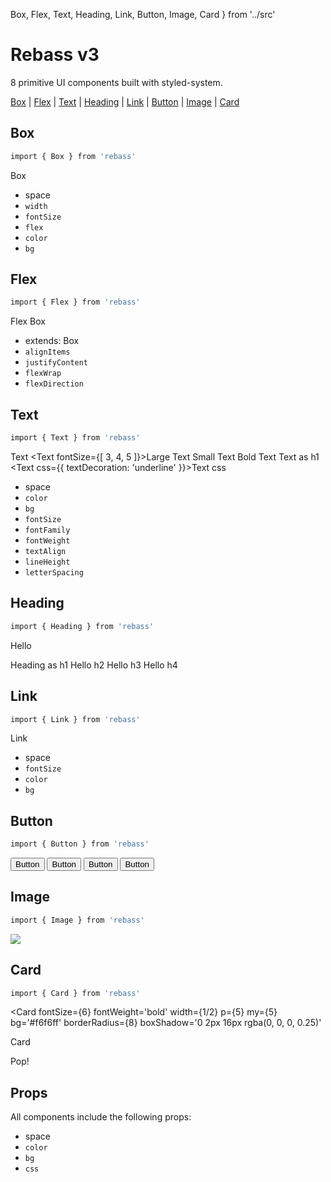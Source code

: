   Box,
  Flex,
  Text,
  Heading,
  Link,
  Button,
  Image,
  Card
} from '../src'


# Rebass v3

8 primitive UI components built with styled-system.

[Box](#box)
| [Flex](#flex)
| [Text](#text)
| [Heading](#heading)
| [Link](#link)
| [Button](#button)
| [Image](#image)
| [Card](#card)


## Box

```sh
import { Box } from 'rebass'
```

<Box
  p={5}
  fontSize={4}
  width={1/2}
  color='white'
  bg='magenta'>
  Box
</Box>

- space
- `width`
- `fontSize`
- `flex`
- `color`
- `bg`

## Flex

```sh
import { Flex } from 'rebass'
```

<Flex>
  <Box
    p={3}
    width={1/2}
    color='magenta'
    bg='cyan'>
    Flex
  </Box>
  <Box
    p={3}
    width={1/2}
    color='white'
    bg='magenta'>
    Box
  </Box>
</Flex>

- extends: Box
- `alignItems`
- `justifyContent`
- `flexWrap`
- `flexDirection`

## Text

```sh
import { Text } from 'rebass'
```

<Text>Text</Text>
<Text fontSize={[ 3, 4, 5 ]}>Large Text</Text>
<Text fontSize={0}>Small Text</Text>
<Text fontWeight='bold'>Bold Text</Text>
<Text as='h1'>Text as h1</Text>
<Text css={{ textDecoration: 'underline' }}>Text css</Text>

- space
- `color`
- `bg`
- `fontSize`
- `fontFamily`
- `fontWeight`
- `textAlign`
- `lineHeight`
- `letterSpacing`

## Heading

```sh
import { Heading } from 'rebass'
```

<Heading>Hello</Heading>

<Heading as='h1'>Heading as h1</Heading>
<Heading as='h2'>Hello h2</Heading>
<Heading as='h3'>Hello h3</Heading>
<Heading as='h4'>Hello h4</Heading>

## Link

```sh
import { Link } from 'rebass'
```

<Link href='https://rebassjs.org'>Link</Link>

- space
- `fontSize`
- `color`
- `bg`

## Button

```sh
import { Button } from 'rebass'
```

<Button mr={2}>Button</Button>
<Button mr={2} bg='red'>Button</Button>
<Button mr={2} variant='outline'>Button</Button>
<Button variant='pill'>Button</Button>

## Image

```sh
import { Image } from 'rebass'
```

<Image
  width={1/2}
  src='https://source.unsplash.com/random/1280x720'
  borderRadius={8}
/>

## Card

```sh
import { Card } from 'rebass'
```

<Card
  fontSize={6}
  fontWeight='bold'
  width={1/2}
  p={5}
  my={5}
  bg='#f6f6ff'
  borderRadius={8}
  boxShadow='0 2px 16px rgba(0, 0, 0, 0.25)'
>
  Card
</Card>

<Card variant='pop'>Pop!</Card>

## Props

All components include the following props:

- space
- `color`
- `bg`
- `css`


